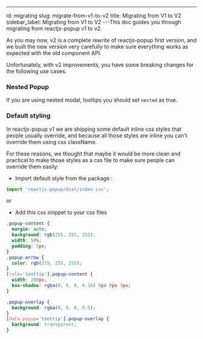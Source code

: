 ---

id: migrating
slug: migrate-from-v1-to-v2
title: Migrating from V1 to V2
sidebar_label: Migrating from V1 to V2
---This doc guides you through migrating from reactjs-popup v1 to v2.

As you may now, v2 is a complete rewrite of reactjs-popup first version, and we built the new version very carefully to make sure everything works as expected with the old component API.

Unfortunately, with v2 improvements, you have some breaking changes for the following use cases.

### Nested Popup

If you are using nested modal, tooltips you should set `nested` as true.

### Default styling

In reactjs-popup v1 we are shipping some default inline css styles that people usually override, and because all those styles are inline you can't override them using css className.

For these reasons, we thought that maybe it would be more clean and practical to make those styles as a css file to make sure people can override them easily:

- Import default style from the package :

```javascript
import 'reactjs-popup/dist/index.css';
```

or

- Add this css snippet to your css files

```css
.popup-content {
  margin: auto;
  background: rgb(255, 255, 255);
  width: 50%;
  padding: 5px;
}
.popup-arrow {
  color: rgb(255, 255, 255);
}
[role='tooltip'].popup-content {
  width: 200px;
  box-shadow: rgba(0, 0, 0, 0.16) 0px 0px 3px;
}

.popup-overlay {
  background: rgba(0, 0, 0, 0.5);
}
[data-popup='tooltip'].popup-overlay {
  background: transparent;
}
```
